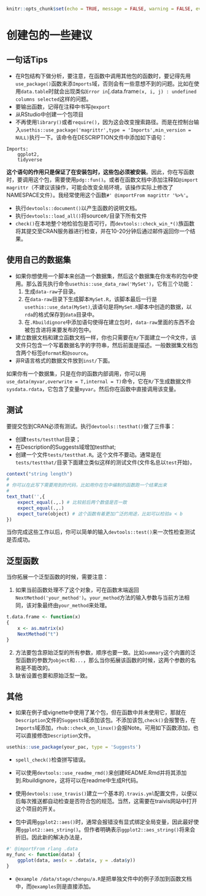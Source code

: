 ```{r setup, include=FALSE}
knitr::opts_chunk$set(echo = TRUE, message = FALSE, warning = FALSE, eval = FALSE)
```
# 创建包的一些建议
## 一句话Tips

- 在R包结构下做分析，要注意，在函数中调用其他包的函数时，要记得先用`use_package()`函数来添`Imports`域，否则会有一些意想不到的问题。比如在使用`data.table`时就会出现类似`Error in `[.data.frame`(x, i, j) : undefined columns selected`这样的问题。
- 要输出函数，记得在注释中书写`@export`
- 从RStudio中创建一个包项目
- 不再使用`library()`或者`require()`，因为这会改变搜索路径。而是在控制台输入`usethis::use_package('magrittr',type = 'Imports',min_version = NULL)`执行一下。该命令在DESCRIPTION文件中添加如下语句：
```
Imports:
    ggplot2,
    tidyverse
```

**这个语句的作用只是保证了在安装包时，这些包必须被安装**。因此，你在写函数时，要调用这个包，需要使用`pdg::fun()`。或者在函数文档中添加注释如`@import magrittr`（不建议该操作，可能会改变全局环境，该操作实际上修改了NAMESPACE文件）。我经常使用这个函数`#' @importFrom magrittr '%>%' `。

- 执行`devtools::document()`以产生函数的说明文档。
- 执行`devtools::load_all()`将source`R/`目录下所有文件
- `check()`在本地整个地检验包是否可行，而`devtools::check_win_*()`族函数将其提交至CRAN服务器进行检查，并在10-20分钟后通过邮件返回你一个结果。


## 使用自己的数据集
- 如果你想使用一个脚本来创造一个数据集，然后这个数据集在你发布的包中使用。那么首先执行命令`usethis::use_data_raw('MySet')`，它有三个功能：
    1. 生成`data-raw`子目录。
    2. 在`data-raw`目录下生成脚本`MySet.R`，该脚本最后一行是`usethis::use_data(MySet)`,该语句是将`MySet.R`脚本中创造的数据，以`rda`的格式保存到`data`目录中。
    3. 在`.Rbuildignore`中添加语句使得在建立包时，`data-raw`里面的东西不会被包含进将来要发布的包中。
- 建立数据文档和建立函数文档一样，你也只需要在`R/`下面建立一个R文件，该文件只包含一个写着数据名字的字符串，然后前面是描述。一般数据集文档包含两个标签`@format`和`@source`。
- 非R语言格式的数据文件放到`inst/`下面。

如果你有一个数据集，只是在你的函数内部调用，你可以用`use_data(myvar,overwrite = T,internal = T)`命令，它在`R/`下生成数据文件`sysdata.rdata`，它包含了变量`myvar`。然后你在函数中直接调用该变量。

## 测试
要提交包到CRAN必须有测试。执行`devtools::testhat()`做了三件事：

- 创建`tests/testthat`目录；
- 在Description的Suggests域增加testthat;
- 创建一个文件`tests/testthat.R`。这个文件不要动。通常是在`tests/testthat/`目录下面建立类似这样的测试文件(文件名总以`test`开始)，
```{r}
context("string length")
#
# 你可以在此写下需要用到的代码，比如用你在包中编制的函数跑一个结果出来
#
text_that('',{
    expect_equal(.,.) # 比较前后两个数值是否一致
    expect_equal(.,.)
    expect_ture(object) # 这个函数有着更加广泛的用途，比如可以检验a < b
})
```
当你完成这些工作以后，你可以简单的输入`devtools::test()`来一次性检查测试是否成功。

## 泛型函数
当你拓展一个泛型函数的时候，需要注意：

1. 如果当前函数处理不了这个对象，可在函数末端返回`NextMethod('your_method')`。`your_method`方法的输入参数与当前方法相同，该对象最终由`your_method`来处理。
```{r}
t.data.frame <- function(x)
{
    x <- as.matrix(x)
    NextMethod("t")
}
```
2. 方法要包含原始泛型的所有参数，顺序也要一致。比如`summary`这个内置的泛型函数的参数为`object`和`...`，那么当你拓展该函数的时候，这两个参数的名称是不能改的。
3. 缺省设置也要和原始泛型一致。

## 其他

- 如果在例子或vignette中使用了某个包，但在函数中并未使用它，那就在`Description`文件的`Suggests`域添加该包。不添加该包,`check()`会报警告，在`Imports`域添加，`rhub::check_on_linux()`会报Note。可用如下函数添加，也可以直接修改`Description`文件。
```{r}
usethis::use_package(your_pac, type = 'Suggests')
```

- `spell_check()`检查拼写错误。
- 可以使用`devtools::use_readme_rmd()`来创建README.Rmd并将其添加到.Rbuildignore，这将可以在readme中生成R代码。

- 使用`devtools::use_travis()`建立一个基本的`.travis.yml`配置文件，以便以后每次推送都自动检查是否符合包的规范。当然，这需要在traivis网站中打开这个项目的开关。
- 包中调用`ggplot2::aes()`时，通常会报错没有显式绑定全局变量，因此最好使用`ggplot2::aes_string()`。但作者明确表示`ggplot2::aes_string()`将来会折旧。因此新的解决办法是，
```{r}
#' @importFrom rlang .data
my_func <- function(data) {
    ggplot(data, aes(x = .data$x, y = .data$y))
}
```

- `@example /data/stage/chenpu/a.R`是把单独文件中的例子添加到函数文档中，而`@examples`则是直接添加。



